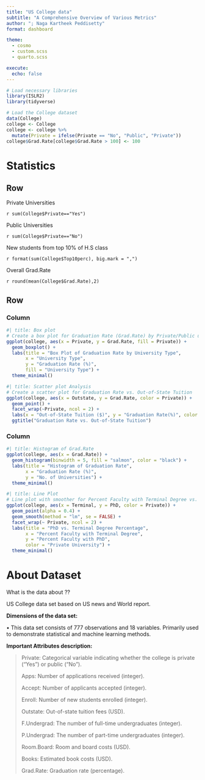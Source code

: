 ```yaml
---
title: "US College data"
subtitle: "A Comprehensive Overview of Various Metrics"
author: "; Naga Kartheek Peddisetty"
format: dashboard

theme:
  - cosmo
  - custom.scss
  - quarto.scss

execute: 
  echo: false
---
```


```r

# Load necessary libraries
library(ISLR2)
library(tidyverse)
```

```r
# Load the College dataset
data(College)
college <- College
college <- college %>%
  mutate(Private = ifelse(Private == "No", "Public", "Private"))
college$Grad.Rate[college$Grad.Rate > 100] <- 100
```

# Statistics
## Row 

::: {.valuebox icon="star" color="vb-info"}
Private Universities

`r sum(College$Private=="Yes")`
:::

::: {.valuebox icon="plus-circle" color="vb-warning"}
Public Universities

`r sum(College$Private=="No")`
:::

::: {.valuebox icon="star" color="vb-danger"}
New students from top 10% of H.S class

`r format(sum(College$Top10perc), big.mark = ",")`
:::

::: {.valuebox icon="plus-circle" color="vb-success"}
Overall Grad.Rate

`r round(mean(College$Grad.Rate),2)`
:::


## Row
### Column {.tabset width="50%"}
```r
#| title: Box plot
# Create a box plot for Graduation Rate (Grad.Rate) by Private/Public universities
ggplot(college, aes(x = Private, y = Grad.Rate, fill = Private)) +
  geom_boxplot() +
  labs(title = "Box Plot of Graduation Rate by University Type",
       x = "University Type",
       y = "Graduation Rate (%)",
       fill = "University Type") +
  theme_minimal()
```

```r
#| title: Scatter plot Analysis
# Create a scatter plot for Graduation Rate vs. Out-of-State Tuition
ggplot(college, aes(x = Outstate, y = Grad.Rate, color = Private)) +
  geom_point() +
  facet_wrap(~Private, ncol = 2) +
  labs(x = "Out-of-State Tuition ($)", y = "Graduation Rate(%)", color = "Private University") +
  ggtitle("Graduation Rate vs. Out-of-State Tuition")
```

### Column {.tabset width="50%"}
```r
#| title: Histogram of Grad.Rate
ggplot(college, aes(x = Grad.Rate)) +
  geom_histogram(binwidth = 5, fill = "salmon", color = "black") +
  labs(title = "Histogram of Graduation Rate",
       x = "Graduation Rate (%)",
       y = "No. of Universities") +
  theme_minimal()
```

```r
#| title: Line Plot
# Line plot with smoother for Percent Faculty with Terminal Degree vs. Percent Faculty with PhD
ggplot(college, aes(x = Terminal, y = PhD, color = Private)) +
  geom_point(alpha = 0.4) +
  geom_smooth(method = "lm", se = FALSE) +
  facet_wrap(~ Private, ncol = 2) +
  labs(title = "PhD vs. Terminal Degree Percentage",
       x = "Percent Faculty with Terminal Degree",
       y = "Percent Faculty with PhD",
       color = "Private University") +
  theme_minimal()
```

# About Dataset

::: card
::: card-header
What is the data about ??
:::
::: card-body
US College data set based on US news and World report.

**Dimensions of the data set:**

• This data set consists of 777 observations and 18 variables. Primarily used to demonstrate statistical and machine learning methods.

**Important Attributes description:**

> Private: Categorical variable indicating whether the college is private ("Yes") or public ("No").
>
> Apps: Number of applications received (integer).
>
> Accept: Number of applicants accepted (integer).
>
> Enroll: Number of new students enrolled (integer).
>
> Outstate: Out-of-state tuition fees (USD).
>
> F.Undergrad: The number of full-time undergraduates (integer).
>
> P.Undergrad: The number of part-time undergraduates (integer). 
>
> Room.Board: Room and board costs (USD).
>
> Books: Estimated book costs (USD).
>
> Grad.Rate: Graduation rate (percentage).
:::
:::
